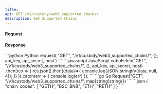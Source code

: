 ```yaml
---
title: 
api: GET /v1/custody/web3_supported_chains/ 
description: Get Supported Chains 
---
```

#### Request 


#### Response 

<RequestExample>
```python Python
request(
    "GET",
    "/v1/custody/web3_supported_chains/",
    {},
    api_key, api_secret, host
)
```
```javascript JavaScript
coboFetch("GET", "/v1/custody/web3_supported_chains/", {}, api_key, api_secret, host)
    .then(res => {
        res.json().then((data)=>{
            console.log(JSON.stringify(data, null, 4));
        })
    }).catch(err => {
        console.log(err)
    });
```
```go Go
Request("GET", "/v1/custody/web3_supported_chains/", map[string]string{})
```
</RequestExample>

<ResponseExample>
```json
{
  "chain_codes": [
    "GETH",
    "BSC_BNB",
    "ETH",
    "RETH"
  ]
}
```
</ResponseExample>
